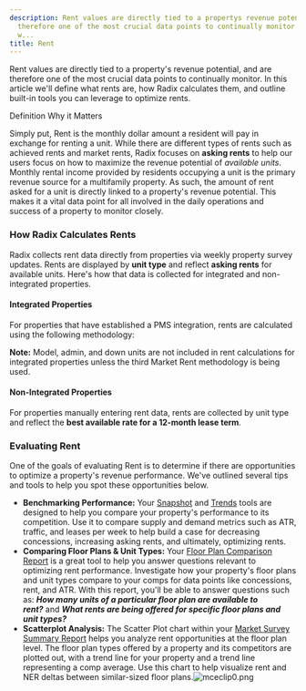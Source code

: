 ```yaml
---
description: Rent values are directly tied to a propertys revenue potential and are
  therefore one of the most crucial data points to continually monitor In this article
  w...
title: Rent
---
```


Rent values are directly tied to a property's revenue potential, and are therefore one of the most crucial data points to continually monitor. In this article we'll define what rents are, how Radix calculates them, and outline built-in tools you can leverage to optimize rents.




Definition Why it Matters

Simply put, Rent is the monthly dollar amount a resident will pay in exchange for renting a unit. While there are different types of rents such as achieved rents and market rents, Radix focuses on **asking rents** to help our users focus on how to maximize the revenue potential of *available units*.
Monthly rental income provided by residents occupying a unit is the primary revenue source for a multifamily property. As such, the amount of rent asked for a unit is directly linked to a property's revenue potential. This makes it a vital data point for all involved in the daily operations and success of a property to monitor closely.

### How Radix Calculates Rents


Radix collects rent data directly from properties via weekly property survey updates. Rents are displayed by **unit type** and reflect **asking rents** for available units. Here's how that data is collected for integrated and non-integrated properties. 


#### Integrated Properties


For properties that have established a PMS integration, rents are calculated using the following methodology: 


<Steps>
  <Step title="**Asking Rent:** When units are available, Radix reflects the average asking rent (including amenities) of all units within the unit type that are becoming available in the next 60 days.">
  </Step>
  <Step title="**Achieved Rent**: If no units are available, Radix reflects the average achieved rent (including amenities) for all units within the unit type that have been leased in the last 30 days, and move-ins scheduled for the next 60 days.">
  </Step>
  <Step title="**Market Rent:** If achieved rents are unavailable, Radix reflects the average market rent (including amenities) for all units within the unit type.">
  </Step>
</Steps>



**Note:** Model, admin, and down units are not included in rent calculations for integrated properties unless the third Market Rent methodology is being used.



#### Non-Integrated Properties


For properties manually entering rent data, rents are collected by unit type and reflect the **best available rate for a 12-month lease term**. 


### Evaluating Rent


One of the goals of evaluating Rent is to determine if there are opportunities to optimize a property's revenue performance. We've outlined several tips and tools to help you spot these opportunities below.


* **Benchmarking Performance:** Your [Snapshot](kb://article/zendesk:radix:9060091043981) and [Trends](kb://article/zendesk:radix:9060097289101) tools are designed to help you compare your property's performance to its competition. Use it to compare supply and demand metrics such as ATR, traffic, and leases per week to help build a case for decreasing concessions, increasing asking rents, and ultimately, optimizing rents.
* **Comparing Floor Plans & Unit Types:** Your [Floor Plan Comparison Report](kb://article/zendesk:radix:15100961400845) is a great tool to help you answer questions relevant to optimizing rent performance. Investigate how your property's floor plans and unit types compare to your comps for data points like concessions, rent, and ATR. With this report, you'll be able to answer questions such as: ***How many units of a particular floor plan are available to rent?*** and ***What rents are being offered for specific floor plans and unit types?***
* **Scatterplot Analysis:** The Scatter Plot chart within your [Market Survey Summary Report](kb://article/zendesk:radix:15109001351053) helps you analyze rent opportunities at the floor plan level. The floor plan types offered by a property and its competitors are plotted out, with a trend line for your property and a trend line representing a comp average. Use this chart to help visualize rent and NER deltas between similar-sized floor plans.![mceclip0.png](/images/radix/d794f32decd52868f78f54599c20a2b308622170.png)